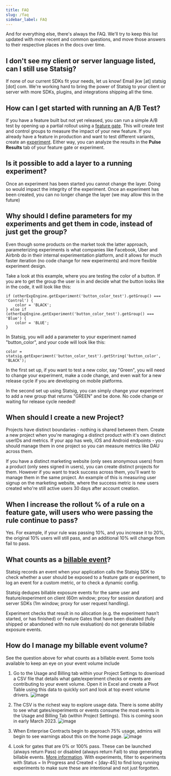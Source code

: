 ```yaml
---
title: FAQ
slug: /faq
sidebar_label: FAQ
---
```


And for everything else, there's always the FAQ. We'll try to keep this list updated with more recent and common questions, and move those answers to their respective places in the docs over time.

## I don't see my client or server language listed, can I still use Statsig?

If none of our current SDKs fit your needs, let us know! Email jkw [at] statsig [dot]
com. We're working hard to bring the power of Statsig to your client or server
with more SDKs, plugins, and integrations shipping all the time.

## How can I get started with running an A/B Test?

If you have a feature built but not yet released, you can run a simple A/B test by opening up a partial rollout using a [feature gate](/guides/first-feature). This will create test and control groups to measure the impact of your new feature. If you already have a feature in production and want to test different variants, create an [experiment](/guides/abn-tests). Either way, you can analyze the results in the **Pulse Results** tab of your feature gate or experiment.

## Is it possible to add a layer to a running experiment?

Once an experiment has been started you cannot change the layer. Doing so would impact the integrity of the experiment. Once an experiment has been created, you can no longer change the layer (we may allow this in the future)

## Why should I define parameters for my experiments and get them in code, instead of just get the group?

Even though some products on the market took the latter approach, parameterizing experiments is what companies like Facebook, Uber and Airbnb do in their internal experimentation platform, and it allows for much faster iteration (no code change for new experiments) and more flexible experiment design.

Take a look at this example, where you are testing the color of a button. If you are to get the group the user is in and decide what the button looks like in the code, it will look like this:

```
if (otherExpEngine.getExperiment('button_color_test').getGroup() === 'Control') {
    color = 'BLACK';
} else if (otherExpEngine.getExperiment('button_color_test').getGroup() === 'Blue') {
    color = 'BLUE';
}
```

In Statsig, you will add a parameter to your experiment named "button_color", and your code will look like this:

```
color = statsig.getExperiment('button_color_test').getString('button_color', 'BLACK');
```

In the first set up, if you want to test a new color, say "Green", you will need to change your experiment, make a code change, and even wait for a new release cycle if you are developing on mobile platforms.

In the second set up using Statsig, you can simply change your experiment to add a new group that returns "GREEN" and be done. No code change or waiting for release cycle needed!

## When should I create a new Project?

Projects have distinct boundaries - nothing is shared between them. Create a new project when you're managing a distinct product with it's own distinct userIDs and metrics. If your app has web, iOS and Android endpoints - you should manage them in one project so you can measure metrics like DAU across them.

If you have a distinct marketing website (only sees anonymous users) from a product (only sees signed in users), you can create distinct projects for them. However if you want to track success across them, you'll want to manage them in the same project. An example of this is measuring user signup on the marketing website, where the success metric is new users created who're still active users 30 days after account creation.

## When I increase the rollout % of a rule on a feature gate, will users who were passing the rule continue to pass?

Yes. For example, if your rule was passing 10%, and you increase it to 20%, the original 10% users will still pass, and an additional 10% will change from fail to pass.


## What counts as a [billable event](https://statsig.com/pricing#faq)? 
Statsig records an event when your application calls the Statsig SDK to check whether a user should be exposed to a feature gate or experiment, to log an event for a custom metric, or to check a dynamic config.

Statsig dedupes billable exposure events for the same user and feature/experiment on client (60m window; proxy for session duration) and server SDKs (1m window; proxy for user request handling).

Experiment checks that result in no allocation (e.g. the experiment hasn’t started, or has finished) or Feature Gates that have been disabled (fully shipped or abandoned with no rule evaluation) do not generate billable exposure events.


## How do I manage my billable event volume?  
See the question above for what counts as a billable event. Some tools available to keep an eye on your event volume include
1. Go to the Usage and Billing tab within your Project Settings to download a CSV file that details what gate/experiment checks or events are contributing to your event volume. Open it in Excel and create a Pivot Table using this data to quickly sort and look at top event volume drivers.
![image](https://user-images.githubusercontent.com/31516123/218547079-ba33751c-43f0-4ff7-8733-501711596333.png)


2. The CSV is the richest way to explore usage data. There is some ability to see what gates/experiments or events consume the most events in the Usage and Billing Tab (within Project Settings). This is coming soon in early March 2023.
![image](https://user-images.githubusercontent.com/31516123/218545373-ac447ba7-1afd-4a0b-99f8-6698c8b2c045.png)


3. When Enterprise Contracts begin to approach 75% usage, admins will begin to see warnings about this on the home page.
![image](https://user-images.githubusercontent.com/31516123/218544792-0c027d19-6c1f-400a-9b8d-2041ad04985e.png)

4. Look for gates that are 0% or 100% pass. These can be launched (always return Pass) or disabled (always return Fail) to stop generating billable events. [More information](https://statsig.com/updates#2/2/2023). With experiments, filter to experiments with Status = In Progress and Created < [day-45] to find long running experiments to make sure these are intentional and not just forgotten.
